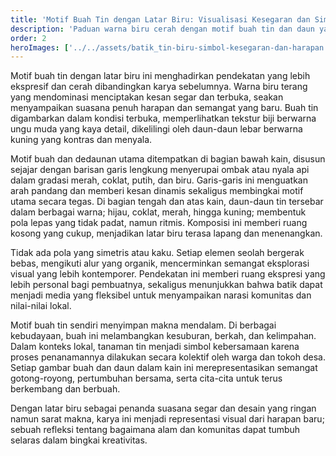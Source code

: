 ```yaml
---
title: 'Motif Buah Tin dengan Latar Biru: Visualisasi Kesegaran dan Simbol Pertumbuhan'
description: 'Paduan warna biru cerah dengan motif buah tin dan daun yang tersebar memberi kesan segar dan lapang. Desain ini mengekspresikan semangat pertumbuhan, kolaborasi, dan harapan dalam gaya visual yang bebas dan modern.'
order: 2
heroImages: ['../../assets/batik_tin-biru-simbol-kesegaran-dan-harapan.jpg']
---
```


Motif buah tin dengan latar biru ini menghadirkan pendekatan yang lebih ekspresif dan cerah dibandingkan karya sebelumnya. Warna biru terang yang mendominasi menciptakan kesan segar dan terbuka, seakan menyampaikan suasana penuh harapan dan semangat yang baru. Buah tin digambarkan dalam kondisi terbuka, memperlihatkan tekstur biji berwarna ungu muda yang kaya detail, dikelilingi oleh daun-daun lebar berwarna kuning yang kontras dan menyala.

Motif buah dan dedaunan utama ditempatkan di bagian bawah kain, disusun sejajar dengan barisan garis lengkung menyerupai ombak atau nyala api dalam gradasi merah, coklat, putih, dan biru. Garis-garis ini menguatkan arah pandang dan memberi kesan dinamis sekaligus membingkai motif utama secara tegas. Di bagian tengah dan atas kain, daun-daun tin tersebar dalam berbagai warna; hijau, coklat, merah, hingga kuning; membentuk pola lepas yang tidak padat, namun ritmis. Komposisi ini memberi ruang kosong yang cukup, menjadikan latar biru terasa lapang dan menenangkan.

Tidak ada pola yang simetris atau kaku. Setiap elemen seolah bergerak bebas, mengikuti alur yang organik, mencerminkan semangat eksplorasi visual yang lebih kontemporer. Pendekatan ini memberi ruang ekspresi yang lebih personal bagi pembuatnya, sekaligus menunjukkan bahwa batik dapat menjadi media yang fleksibel untuk menyampaikan narasi komunitas dan nilai-nilai lokal.

Motif buah tin sendiri menyimpan makna mendalam. Di berbagai kebudayaan, buah ini melambangkan kesuburan, berkah, dan kelimpahan. Dalam konteks lokal, tanaman tin menjadi simbol kebersamaan karena proses penanamannya dilakukan secara kolektif oleh warga dan tokoh desa. Setiap gambar buah dan daun dalam kain ini merepresentasikan semangat gotong-royong, pertumbuhan bersama, serta cita-cita untuk terus berkembang dan berbuah.

Dengan latar biru sebagai penanda suasana segar dan desain yang ringan namun sarat makna, karya ini menjadi representasi visual dari harapan baru; sebuah refleksi tentang bagaimana alam dan komunitas dapat tumbuh selaras dalam bingkai kreativitas.

